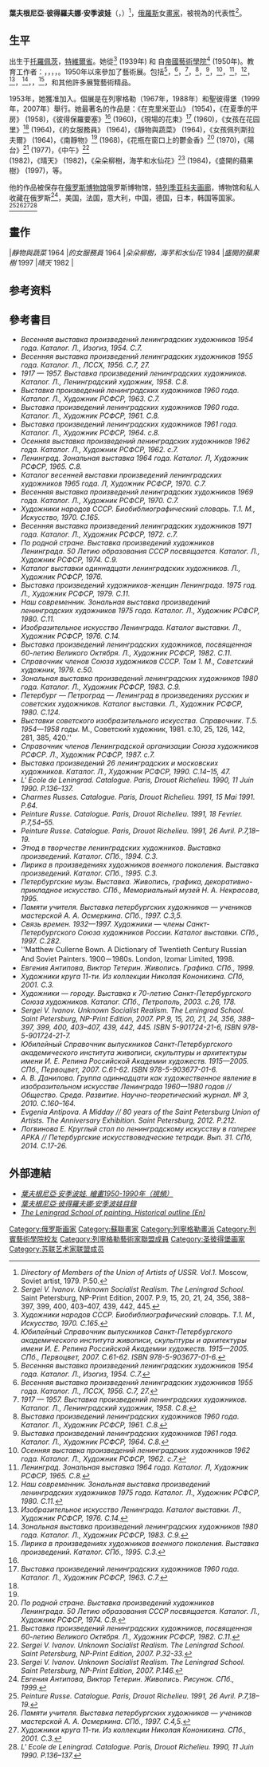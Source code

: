 {{roughtranslation|time=2015-01-08T08:00:17+00:00}}
{{Infobox Artist
| name          = 葉夫根尼亞·安季波娃
| image         = Antipova-Evgenia-Petrovna-aa23bw.jpg
| imagesize     = 200px
| caption       = 
| birthname     = 
| birthdate     = {{Birth date|1917|10|19|mf=y}}
| location      = [[托羅佩茨|托羅佩茨]]，[[特維爾省|特維爾省]] 
| deathdate     = {{death date and age|2009|01|27|1917|10|19|mf=y}}
| deathplace    = [[聖彼得堡|聖彼得堡]]
| field         = [[绘画|绘画]]
| nationality   = [[俄羅斯|俄羅斯]]
| training      = [[帝國藝術學院|帝國藝術學院]]
| movement      = [[現實主義|現實主義]]，[[社会主义的现实主义|社會主義寫實主義]]
| works         = 
| patrons       = 
| awards        = 
}}

'''葉夫根尼亞·彼得羅夫娜·安季波娃'''（{{lang-ru|Евгения Петровна Антипова}}，{{bd|1917年|10月19日|2009年|01月27日}}）<ref>''Directory of Members of the Union of Artists of USSR. Vol.1.'' Moscow, Soviet artist, 1979. P.50.</ref>，[[俄羅斯|俄羅斯]]女[[畫家|畫家]]，被視為的代表性{{link-en|列寧格勒畫派|Leningrad School of Painting}}<ref>''Sergei V. Ivanov. Unknown Socialist Realism. The Leningrad School.'' Saint Petersburg, NP-Print Edition, 2007. P.9, 15, 20, 21, 24, 356, 388–397, 399, 400, 403–407, 439, 442, 445.</ref>。

==生平==


出生于[[托羅佩茨|托羅佩茨]]，[[特維爾省|特維爾省]]。她從{{link-ru|列宁格勒中等艺术学校|Ленинградская средняя художественная школа}}<ref>''Художники народов СССР. Биобиблиографический словарь. Т.1. М., Искусство, 1970. C.165.''</ref> (1939年) 和 自[[帝國藝術學院|帝國藝術學院]]<ref>''Юбилейный Справочник выпускников Санкт-Петербургского академического института живописи, скульптуры и архитектуры имени И. Е. Репина Российской Академии художеств. 1915—2005. СПб., Первоцвет, 2007. С.61-62. ISBN 978-5-903677-01-6.''</ref> (1950年)。教育工作者：{{link-ru|亚历山大·奧斯梅爾金|Осмёркин, Александр Александрович}}，{{link-en|亨里希·瓦西里耶維奇·帕夫洛夫斯基|Genrikh Pavlovsky|亨里希·帕夫洛夫斯基}}，{{link-en|亚历山大·德米特里耶维奇·扎伊采夫|Alexander Zaytsev (artist)|亚历山大·扎伊采夫}}，{{link-ru|鲍里斯·阿列克谢耶维奇·福格尔|Фогель, Борис Александрович|鲍里斯·福格尔}}，{{link-ru|亚历山大·伊兹赖列维奇·谢加尔|Сегал, Александр Израилевич|亚历山大·谢加尔}}。1950年以來參加了藝術展。包括{{link-en|列寧格勒藝術家的傳統春季展 (1954)|Spring exhibition (Leningrad, 1954)}}<ref>''Весенняя выставка произведений ленинградских художников 1954 года. Каталог. Л., Изогиз, 1954. С.7.''</ref>，{{link-en|列寧格勒藝術家的傳統春季展 (1955)|Spring exhibition (Leningrad, 1955)}}<ref>''Весенняя выставка произведений ленинградских художников 1955 года. Каталог. Л., ЛССХ, 1956. С.7, 27.''</ref>，{{link-en|列寧格勒藝術家週年成就展（1957）|Anniversary Art Exhibition (Leningrad, 1957)}}<ref>''1917 — 1957. Выставка произведений ленинградских художников. Каталог. Л., Ленинградский художник, 1958. С.8.''</ref>，{{link-en|作品列寧格勒藝術家展（1960）|Exhibition of Leningrad artists (Russian Museum, 1960)}}<ref name="#1">''Выставка произведений ленинградских художников 1960 года. Каталог. Л., Художник РСФСР, 1961. С.8.''</ref>，{{link-en|作品列寧格勒藝術家展（1961）|Exhibition of Leningrad artists (1961)}}<ref>''Выставка произведений ленинградских художников 1961 года. Каталог. Л., Художник РСФСР, 1964. С.8.''</ref>，{{link-en|傳統的秋季展會列寧格勒藝術家 (1962)|Autumn exhibition (Leningrad, 1962)}}<ref>''Осенняя выставка произведений ленинградских художников 1962 года. Каталог. Л., Художник РСФСР, 1962. с.7.''</ref>，{{link-en|藝術展《列寧格勒》1964年|"Leningrad" zonal art exhibition (1964)}}<ref name="#2">''Ленинград. Зональная выставка 1964 года. Каталог. Л, Художник РСФСР, 1965. C.8.''</ref>，{{link-en|區域展《當代》（1975）|"Our Contemporary" regional art exhibition (Leningrad, 1975)}}<ref>''Наш современник. Зональная выставка произведений ленинградских художников 1975 года. Каталог. Л., Художник РСФСР, 1980. C.11.''</ref>，{{link-en|本次展覽《藝術列寧格勒》（1976）|Fine Arts of Leningrad (Moscow, 1976)}}<ref name="#3">''Изобразительное искусство Ленинграда. Каталог выставки. Л., Художник РСФСР, 1976. C.14.''</ref>，{{link-en|區域展（1980）|Regional Art exhibition (Leningrad, 1980)}}<ref>''Зональная выставка произведений ленинградских художников 1980 года. Каталог. Л., Художник РСФСР, 1983. С.9.''</ref>，{{link-en|列練習曲。1940至1980年。列寧格勒學校 (1994)|Etude in Leningrad painting of 1940-1980s (Saint Petersburg, 1994)}}，{{link-en|抒情。繪畫。列寧格勒學校（1995）|Lyrical motifs in postwar Leningrad painting (Saint Petersburg, 1995)}}<ref>''Лирика в произведениях художников военного поколения. Выставка произведений. Каталог. СПб., 1995. С.3.''</ref>，和其他許多展覽藝術精品。

1953年，她獲准加入{{link-en|聖彼得堡藝術家聯盟|Saint Petersburg Union of Artists|俄羅斯聯邦藝術家聯盟列寧格勒分會}}。個展是在列寧格勒（1967年，1988年）和聖彼得堡（1999年，2007年）舉行。她最著名的作品是：《在克里米亚山》 (1954)，《在夏季的平房》 (1958)，《彼得保羅要塞》<ref name="#1"/> (1960)，《現場的花束》<ref>''Выставка произведений ленинградских художников 1960 года. Каталог. Л., Художник РСФСР, 1963. С.7.''</ref> (1960)，《女孩在花园里》<ref name="#2"/> (1964)，《的女服務員》 (1964)，《靜物與蔬菜》 (1964)，《女孩佩列斯拉夫爾》 (1964)，《南靜物》<ref name="#3"/> (1968)，《花瓶在窗口上的鬱金香》<ref>''По родной стране. Выставка произведений художников Ленинграда. 50 Летию образования СССР посвящается. Каталог. Л., Художник РСФСР, 1974. C.9.''</ref> (1970)，《陽台》<ref>''Выставка произведений ленинградских художников, посвященная 60-летию Великого Октября. Л., Художник РСФСР, 1982. C.11.''</ref> (1977)，{{link-en|《中午》|Midday (painting)}}《中午》<ref>''Sergei V. Ivanov. Unknown Socialist Realism. The Leningrad School. Saint Petersburg, NP-Print Edition, 2007. P.32-33.''</ref> (1982)，《晴天》 (1982)，《朵朵柳樹，海芋和水仙花》<ref>''Sergei V. Ivanov. Unknown Socialist Realism. The Leningrad School. Saint Petersburg, NP-Print Edition, 2007. P.146.''</ref> (1984)，《盛開的蘋果樹》 (1997)，等。

他的作品被保存在[[俄罗斯博物馆|俄罗斯博物馆]]俄罗斯博物馆，[[特列季亚科夫画廊|特列季亚科夫画廊]]，博物馆和私人收藏在俄罗斯<ref>''Евгения Антипова, Виктор Тетерин. Живопись. Рисунок. СПб., 1999.'' </ref>，美国，法国，意大利，中国，德国，日本，韩国等国家。<ref>''Peinture Russe. Catalogue. Paris, Drouot Richelieu. 1991, 26 Avril. Р.7,18–19.''</ref><ref>''Памяти учителя. Выставка петербургских художников — учеников мастерской А. А. Осмеркина. СПб., 1997. С.4,5.''</ref><ref>''Художники круга 11-ти. Из коллекции Николая Кононихина. СПб., 2001. С.3.''</ref><ref>''L' Ecole de Leningrad. Catalogue. Paris, Drouot Richelieu. 1990, 11 Juin 1990. Р.136–137.''</ref>


==畫作==
<gallery widths=180 heights=200>
|''靜物與蔬菜'' 1964
|''的女服務員'' 1964
|''朵朵柳樹，海芋和水仙花'' 1984
|''盛開的蘋果樹'' 1997
|''晴天'' 1982
|{{link-en|''中午'' (1982)|Midday (painting)}}
</gallery>

==参考资料==
{{Reflist|2}}

==參考書目==
* ''Весенняя выставка произведений ленинградских художников 1954 года. Каталог. Л., Изогиз, 1954. С.7.''
* ''Весенняя выставка произведений ленинградских художников 1955 года. Каталог. Л., ЛССХ, 1956. С.7, 27.''
* ''1917 — 1957. Выставка произведений ленинградских художников. Каталог. Л., Ленинградский художник, 1958. С.8.''
* ''Выставка произведений ленинградских художников 1960 года. Каталог. Л., Художник РСФСР, 1963. С.7.''
* ''Выставка произведений ленинградских художников 1960 года. Каталог. Л., Художник РСФСР, 1961. С.8.''
* ''Выставка произведений ленинградских художников 1961 года. Каталог. Л., Художник РСФСР, 1964. с.8.''
* ''Осенняя выставка произведений ленинградских художников 1962 года. Каталог. Л., Художник РСФСР, 1962. с.7.''
* ''Ленинград. Зональная выставка 1964 года. Каталог. Л, Художник РСФСР, 1965. C.8.''
* ''Каталог весенней выставки произведений ленинградских художников 1965 года. Л, Художник РСФСР, 1970. C.7.''
* ''Весенняя выставка произведений ленинградских художников 1969 года. Каталог. Л., Художник РСФСР, 1970. C.7.''
* ''Художники народов СССР. Биобиблиографический словарь. Т.1. М., Искусство, 1970. C.165.''
* ''Весенняя выставка произведений ленинградских художников 1971 года. Каталог. Л., Художник РСФСР, 1972. с.7.''
* ''По родной стране. Выставка произведений художников Ленинграда. 50 Летию образования СССР посвящается. Каталог. Л., Художник РСФСР, 1974. C.9.''
* ''Каталог выставки одиннадцати ленинградских художников. Л., Художник РСФСР, 1976.''
* ''Выставка произведений художников-женщин Ленинграда. 1975 год. Л., Художник РСФСР, 1979. C.11.''
* ''Наш современник. Зональная выставка произведений ленинградских художников 1975 года. Каталог. Л., Художник РСФСР, 1980. C.11.''
* ''Изобразительное искусство Ленинграда. Каталог выставки. Л., Художник РСФСР, 1976. C.14.''
* ''Выставка произведений ленинградских художников, посвященная 60-летию Великого Октября. Л., Художник РСФСР, 1982. C.11.''
* ''Справочник членов Союза художников СССР. Том 1. М., Советский художник, 1979. с.50.''
* ''Зональная выставка произведений ленинградских художников 1980 года. Каталог. Л., Художник РСФСР, 1983. C.9.''
* ''Петербург — Петроград — Ленинград в произведениях русских и советских художников. Каталог выставки. Л., Художник РСФСР, 1980. С.124.''
* ''Выставки советского изобразительного искусства. Справочник. Т.5. 1954—1958 годы.'' М., Советский художник, 1981. с.10, 25, 126, 142, 281, 385, 420.''
* ''Справочник членов Ленинградской организации Союза художников РСФСР. Л., Художник РСФСР, 1987. с.7.''
* ''Выставка произведений 26 ленинградских и московских художников. Каталог. Л., Художник РСФСР, 1990. C.14–15, 47.''
* ''L' Ecole de Leningrad. Catalogue. Paris, Drouot Richelieu. 1990, 11 Juin 1990. Р.136–137.''
* ''Charmes Russes. Catalogue. Paris, Drouot Richelieu. 1991, 15 Mai 1991. Р.64.''
* ''Peinture Russe. Catalogue. Paris, Drouot Richelieu. 1991, 18 Fevrier. Р.7,54–55.''
* ''Peinture Russe. Catalogue. Paris, Drouot Richelieu. 1991, 26 Avril. Р.7,18–19.''
* ''Этюд в творчестве ленинградских художников. Выставка произведений. Каталог. СПб., 1994. С.3.''
* ''Лирика в произведениях художников военного поколения. Выставка произведений. Каталог. СПб., 1995. С.3.''
* ''Петербургские музы. Выставка. Живопись, графика, декоративно-прикладное искусство. СПб., Мемориальный музей Н. А. Некрасова, 1995.''
* ''Памяти учителя. Выставка петербургских художников — учеников мастерской А. А. Осмеркина. СПб., 1997. С.3,5.''
* ''Связь времен. 1932—1997. Художники — члены Санкт-Петербургского Союза художников России. Каталог выставки. СПб., 1997. С.282.''
* ''Matthew Cullerne Bown. A Dictionary of Twentieth Century Russian And Soviet Painters. 1900－1980s. London, Izomar Limited, 1998.
* ''Евгения Антипова, Виктор Тетерин. Живопись. Графика. СПб., 1999.''
* ''Художники круга 11-ти. Из коллекции Николая Кононихина. СПб, 2001. С.3.''
* ''Художники — городу. Выставка к 70-летию Санкт-Петербургского Союза художников. Каталог. СПб., Петрополь, 2003. с.26, 178.''
* ''Sergei V. Ivanov. Unknown Socialist Realism. The Leningrad School. Saint Petersburg, NP-Print Edition, 2007. PP.9, 15, 20, 21, 24, 356, 388–397, 399, 400, 403–407, 439, 442, 445. ISBN 5-901724-21-6, ISBN 978-5-901724-21-7.''
* ''Юбилейный Справочник выпускников Санкт-Петербургского академического института живописи, скульптуры и архитектуры имени И. Е. Репина Российской Академии художеств. 1915—2005. СПб., Первоцвет, 2007. С.61-62. ISBN 978-5-903677-01-6.''
* ''А. В. Данилова. Группа одиннадцати как художественное явление в изобразительном искусстве Ленинграда 1960—1980 годов // Общество. Среда. Развитие. Научно-теоретический журнал. № 3, 2010. С.160–164.''
* ''Evgenia Antipova. A Midday // 80 years of the Saint Petersburg Union of Artists. The Anniversary Exhibition. Saint Petersburg, 2012. P.212.''
* ''Логвинова Е. Круглый стол по ленинградскому искусству в галерее АРКА // Петербургские искусствоведческие тетради. Вып. 31. СПб, 2014. С.17-26.''



==外部連結==
{{Commons|Evgenia Antipova}}
* [https://www.youtube.com/watch?v=DgMDnCwQmq8 ''葉夫根尼亞·安季波娃. 繪畫1950-1990年（視頻）'']
* [http://www.leningradartist.com/search_r/a.htm#40 ''葉夫根尼亞·彼得羅夫娜·安季波娃目錄''] {{Wayback|url=http://www.leningradartist.com/search_r/a.htm#40 |date=20140714211746 }}
* [http://www.leningradartist.com/outline.htm ''The Leningrad School of painting. Historical outline (En)''] {{Wayback|url=http://www.leningradartist.com/outline.htm |date=20150212083902 }}

{{Expand English|Evgenia Antipova}}


{{列寧格勒藝術家聯盟成員}}

{{DEFAULTSORT:Антипова, Евгения Петровна}}
[[Category:俄罗斯画家|Category:俄罗斯画家]]
[[Category:蘇聯畫家|Category:蘇聯畫家]]
[[Category:列寧格勒畫派|Category:列寧格勒畫派]]
[[Category:列賓藝術學院校友|Category:列賓藝術學院校友]]
[[Category:列寧格勒藝術家聯盟成員|Category:列寧格勒藝術家聯盟成員]]
[[Category:圣彼得堡画家|Category:圣彼得堡画家]]
[[Category:苏联艺术家联盟成员|Category:苏联艺术家联盟成员]]